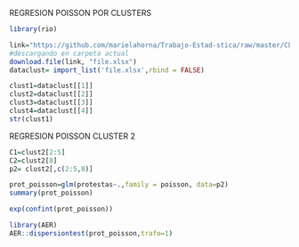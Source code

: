 REGRESION POISSON POR CLUSTERS 

```r
library(rio)

link="https://github.com/marielahorna/Trabajo-Estad-stica/raw/master/CLUSTERSPOCOYO.xlsx"
#descargando en carpeta actual
download.file(link, "file.xlsx")
dataclust= import_list('file.xlsx',rbind = FALSE)

clust1=dataclust[[1]]
clust2=dataclust[[2]]
clust3=dataclust[[3]]
clust4=dataclust[[4]]
str(clust1)


```



REGRESION POISSON CLUSTER 2
```r
C1=clust2[2:5]
C2=clust2[8]
p2= clust2[,c(2:5,8)]
```

```r
prot_poisson=glm(protestas~.,family = poisson, data=p2)
summary(prot_poisson)
```

```r
exp(confint(prot_poisson))
```
```r
library(AER)
AER::dispersiontest(prot_poisson,trafo=1)
```

